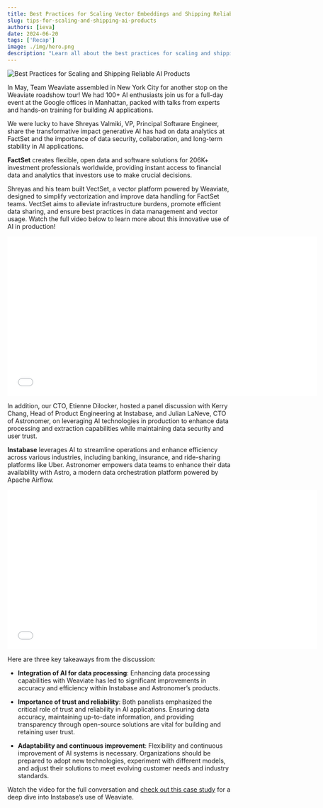 ```yaml
---
title: Best Practices for Scaling Vector Embeddings and Shipping Reliable AI Products
slug: tips-for-scaling-and-shipping-ai-products
authors: [ieva]
date: 2024-06-20
tags: ['Recap']
image: ./img/hero.png
description: "Learn all about the best practices for scaling and shipping reliable AI products!"
---
```


![Best Practices for Scaling and Shipping Reliable AI Products](./img/hero.png)

In May, Team Weaviate assembled in New York City for another stop on the Weaviate roadshow tour! We had 100+ AI enthusiasts join us for a full-day event at the Google offices in Manhattan, packed with talks from experts and hands-on training for building AI applications. 

We were lucky to have Shreyas Valmiki, VP, Principal Software Engineer, share the transformative impact generative AI has had on data analytics at FactSet and the importance of data security, collaboration, and long-term stability in AI applications.

**FactSet** creates flexible, open data and software solutions for 206K+ investment professionals worldwide, providing instant access to financial data and analytics that investors use to make crucial decisions. 

Shreyas and his team built VectSet, a vector platform powered by Weaviate, designed to simplify vectorization and improve data handling for FactSet teams. VectSet aims to alleviate infrastructure burdens, promote efficient data sharing, and ensure best practices in data management and vector usage. Watch the full video below to learn more about this innovative use of AI in production!

<div className="youtube">
    <iframe src="//youtube.com/embed/GRBqSFLKCEg" 
    frameBorder="0"
    width="700"
    height="360" 
    allowFullScreen></iframe>
</div>

In addition, our CTO, Etienne Dilocker, hosted a panel discussion with Kerry Chang, Head of Product Engineering at Instabase, and Julian LaNeve, CTO of Astronomer, on leveraging AI technologies in production to enhance data processing and extraction capabilities while maintaining data security and user trust. 

**Instabase** leverages AI to streamline operations and enhance efficiency across various industries, including banking, insurance, and ride-sharing platforms like Uber. Astronomer empowers data teams to enhance their data availability with Astro, a modern data orchestration platform powered by Apache Airflow.

<div className="youtube">
    <iframe src="//youtube.com/embed/DNWOs9XumZQ" 
    frameBorder="0"
    width="700"
    height="360" 
    allowFullScreen></iframe>
</div>

Here are three key takeaways from the discussion:
* **Integration of AI for data processing**: Enhancing data processing capabilities with Weaviate has led to significant improvements in accuracy and efficiency within Instabase and Astronomer’s products.

* **Importance of trust and reliability**: Both panelists emphasized the critical role of trust and reliability in AI applications. Ensuring data accuracy, maintaining up-to-date information, and providing transparency through open-source solutions are vital for building and retaining user trust.

* **Adaptability and continuous improvement**: Flexibility and continuous improvement of AI systems is necessary. Organizations should be prepared to adopt new technologies, experiment with different models, and adjust their solutions to meet evolving customer needs and industry standards.

Watch the video for the full conversation and [check out this case study](/case-studies/instabase) for a deep dive into Instabase’s use of Weaviate.



<WhatsNext />
